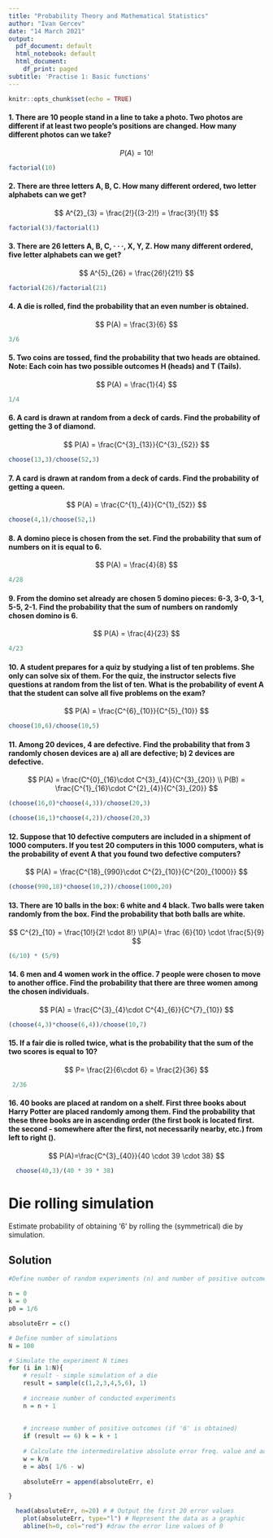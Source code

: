 ```yaml
---
title: "Probability Theory and Mathematical Statistics"
author: "Ivan Gercev"
date: "14 March 2021"
output:
  pdf_document: default
  html_notebook: default
  html_document:
    df_print: paged
subtitle: 'Practise 1: Basic functions'
---
```

```r
knitr::opts_chunk$set(echo = TRUE)
```

#### 1. There are 10 people stand in a line to take a photo. Two photos are different if at least two people's positions are changed. How many different photos can we take?

$$
P(A) = 10!
$$

```r
factorial(10)
```

#### 2. There are three letters A, B, C. How many different ordered, two letter alphabets can we get?

$$
  A^{2}_{3} = \frac{2!}{(3-2)!} = \frac{3!}{1!}
$$  

```r
factorial(3)/factorial(1)
```

#### 3. There are 26 letters A, B, C, · · ·, X, Y, Z. How many different ordered, five letter alphabets can we get?
$$
  A^{5}_{26} = \frac{26!}{21!}
$$ 
```r
factorial(26)/factorial(21)
```

#### 4. A die is rolled, find the probability that an even number is obtained.
$$
  P(A) = \frac{3}{6}
$$
```r
3/6
```

#### 5. Two coins are tossed, find the probability that two heads are obtained. Note: Each coin has two possible outcomes H (heads) and T (Tails).
$$
P(A) = \frac{1}{4}
$$

```r
1/4
```

#### 6. A card is drawn at random from a deck of cards. Find the probability of getting the 3 of diamond.
$$
  P(A) = \frac{C^{3}_{13}}{C^{3}_{52}}
$$

```r
choose(13,3)/choose(52,3)
```

#### 7. A card is drawn at random from a deck of cards. Find the probability of getting a queen.
$$
   P(A) = \frac{C^{1}_{4}}{C^{1}_{52}}
$$
```r
choose(4,1)/choose(52,1)
```

#### 8. A domino piece is chosen from the set. Find the probability that sum of numbers on it is equal to 6.
$$
  P(A) = \frac{4}{8} 
$$

```r
4/28
```

#### 9. From the domino set already are chosen 5 domino pieces: 6-3, 3-0, 3-1, 5-5, 2-1. Find the probability that the sum of numbers on randomly chosen domino is 6.
$$
  P(A) = \frac{4}{23}
$$
```r
4/23
```

#### 10. A student prepares for a quiz by studying a list of ten problems. She only can solve six of them. For the quiz, the instructor selects five questions at random from the list of ten. What is the probability of event A that the student can solve all five problems on the exam?
$$
  P(A) = \frac{C^{6}_{10}}{C^{5}_{10}}
$$
```r
choose(10,6)/choose(10,5)
```

#### 11. Among 20 devices, 4 are defective. Find the probability that from 3 randomly chosen devices are a) all are defective; b) 2 devices are defective.
$$
  P(A) = \frac{C^{0}_{16}\cdot C^{3}_{4}}{C^{3}_{20}} \\ P(B) = \frac{C^{1}_{16}\cdot C^{2}_{4}}{C^{3}_{20}}
$$
```r
(choose(16,0)*choose(4,3))/choose(20,3)

(choose(16,1)*choose(4,2))/choose(20,3)
```



#### 12. Suppose that 10 defective computers are included in a shipment of 1000 computers. If you test 20 computers in this 1000 computers, what is the probability of event A that you found two defective computers?
$$
  P(A) = \frac{C^{18}_{990}\cdot C^{2}_{10}}{C^{20}_{1000}}
$$

```r
(choose(990,18)*choose(10,2))/choose(1000,20)
```

#### 13. There are 10 balls in the box: 6 white and 4 black. Two balls were taken randomly from the box. Find the probability that both balls are white.
$$
  C^{2}_{10} = \frac{10!}{2! \cdot 8!} \\P(A)= \frac {6}{10} \cdot  \frac{5}{9}
$$

```r
(6/10) * (5/9) 
```

#### 14. 6 men and 4 women work in the office. 7 people were chosen to move to another office. Find the probability that there are three women among the chosen individuals.
$$
  P(A) = \frac{C^{3}_{4}\cdot C^{4}_{6}}{C^{7}_{10}}
$$
```r
(choose(4,3)*choose(6,4))/choose(10,7)
```

#### 15. If a fair die is rolled twice, what is the probability that the sum of the two scores is equal to 10?
$$
  P= \frac{2}{6\cdot 6} = \frac{2}{36}
$$
```r
 2/36
```

#### 16. 40 books are placed at random on a shelf. First three books about Harry Potter are placed randomly among them. Find the probability that these three books are in ascending order (the first book is located first. the second - somewhere after the first, not necessarily nearby, etc.) from left to right ().
$$
P(A)=\frac{C^{3}_{40}}{40 \cdot 39 \cdot 38}
$$
```r
  choose(40,3)/(40 * 39 * 38)
```




# Die rolling simulation
Estimate probability of obtaining '6' by rolling the (symmetrical) die by simulation.

## Solution
```r
#Define number of random experiments (n) and number of positive outcomes (k)

n = 0
k = 0
p0 = 1/6

absoluteErr = c()

# Define number of simulations
N = 100

# Simulate the experiment N times
for (i in 1:N){
	# result - simple simulation of a die
	result = sample(c(1,2,3,4,5,6), 1)
	
	# increase number of conducted experiments
	n = n + 1
	
 
	# increase number of positive outcomes (if '6' is obtained)
	if (result == 6) k = k + 1
 
	# Calculate the intermedirelative absolute error freq. value and add it to the vector
	w = k/n
	e = abs( 1/6 - w)
	
	absoluteErr = append(absoluteErr, e)

}
```

```r
  head(absoluteErr, n=20) # # Output the first 20 error values
	plot(absoluteErr, type="l") # Represent the data as a graphic
	abline(h=0, col="red") #draw the error line values of 0
```




